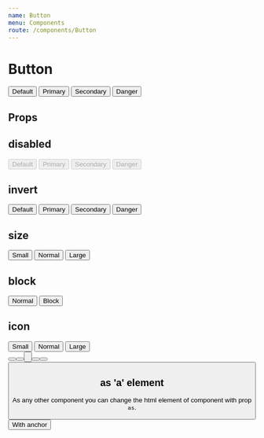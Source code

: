```yaml
---
name: Button
menu: Components
route: /components/Button
---
```



# Button

<Playground>
    <Button style={{ margin: 5 }}>Default</Button>
    <Button primary style={{ margin: 5 }}>Primary</Button>
    <Button secondary style={{ margin: 5 }}>Secondary</Button>
    <Button danger style={{ margin: 5 }}>Danger</Button>
</Playground>

## Props

<Props of={Button} />

## disabled

<Playground>
    <Button disabled style={{ margin: 5 }}>Default</Button>
    <Button primary disabled style={{ margin: 5 }}>Primary</Button>
    <Button secondary disabled style={{ margin: 5 }}>Secondary</Button>
    <Button danger disabled style={{ margin: 5 }}>Danger</Button>
</Playground>

## invert

<Playground>
    <div style={{ background: '#1F0E3D', padding: 20 }}>
        <Button invert style={{ margin: 5 }}>Default</Button>
        <Button invert primary style={{ margin: 5 }}>Primary</Button>
        <Button invert secondary style={{ margin: 5 }}>Secondary</Button>
        <Button invert danger style={{ margin: 5 }}>Danger</Button>
    </div>
</Playground>

## size

<Playground>
    <Button primary small style={{ margin: 5 }}>Small</Button>
    <Button primary style={{ margin: 5 }}>Normal</Button>
    <Button primary large style={{ margin: 5 }}>Large</Button>
</Playground>

## block

<Playground>
    <Button primary style={{ margin: 5 }}>Normal</Button>
    <Button primary block style={{ margin: 5 }}>Block</Button>
</Playground>

## icon

<Playground>
    <Button secondary small icon="edit" style={{ margin: 5 }}>Small</Button>
    <Button icon="edit" style={{ margin: 5 }}>Normal</Button>
    <Button primary large icon="edit" style={{ margin: 5 }}>Large</Button>
    <br />
    <Button primary small icon="edit" style={{ margin: 5 }} />
    <Button primary icon="edit" style={{ margin: 5 }} />
    <Button primary large icon="edit" style={{ margin: 5 }} />
    <br />
    <Button secondary small icon="edit" style={{ margin: 5 }} />
    <Button secondary icon="edit" style={{ margin: 5 }} />
    <Button secondary large icon="edit" style={{ margin: 5 }} />
</Playground>

## as 'a' element

As any other component you can change the html element of component with prop `as`.

<Playground>
    <Button as="a" color="primary" style={{ margin: 5 }}>With anchor</Button>
</Playground>